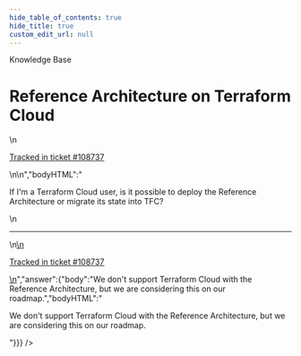 ```yaml
---
hide_table_of_contents: true
hide_title: true
custom_edit_url: null
---
```



<head>
  <link rel="canonical" href="https://github.com/gruntwork-io/knowledge-base/discussions/454" />
</head>

<CenterLayout>
<span className="searchCategory">Knowledge Base</span>
<h1>Reference Architecture on Terraform Cloud</h1>
<GitHub discussion={{"id":"D_kwDOF8slf84APww9","number":454,"author":{"login":"iangrunt"},"title":"Reference Architecture on Terraform Cloud","body":"\nIf I'm a Terraform Cloud user, is it possible to deploy the Reference Architecture or migrate its state into TFC?\n\n---\n\n<ins datetime=\"2022-06-09T20:18:02Z\">\n  <p><a href=\"https://support.gruntwork.io/hc/requests/108737\">Tracked in ticket #108737</a></p>\n</ins>\n","bodyHTML":"<p dir=\"auto\">If I'm a Terraform Cloud user, is it possible to deploy the Reference Architecture or migrate its state into TFC?</p>\n<hr>\n<ins datetime=\"2022-06-09T20:18:02Z\">\n  <p dir=\"auto\"><a href=\"https://support.gruntwork.io/hc/requests/108737\" rel=\"nofollow\">Tracked in ticket #108737</a></p>\n</ins>","answer":{"body":"We don't support Terraform Cloud with the Reference Architecture, but we are considering this on our roadmap.","bodyHTML":"<p dir=\"auto\">We don't support Terraform Cloud with the Reference Architecture, but we are considering this on our roadmap.</p>"}}} />

</CenterLayout>
  

<!-- ##DOCS-SOURCER-START
{
  "sourcePlugin": "github-discussions",
  "hash": "7d85466e040beaacf95061a4217a70ba"
}
##DOCS-SOURCER-END -->
